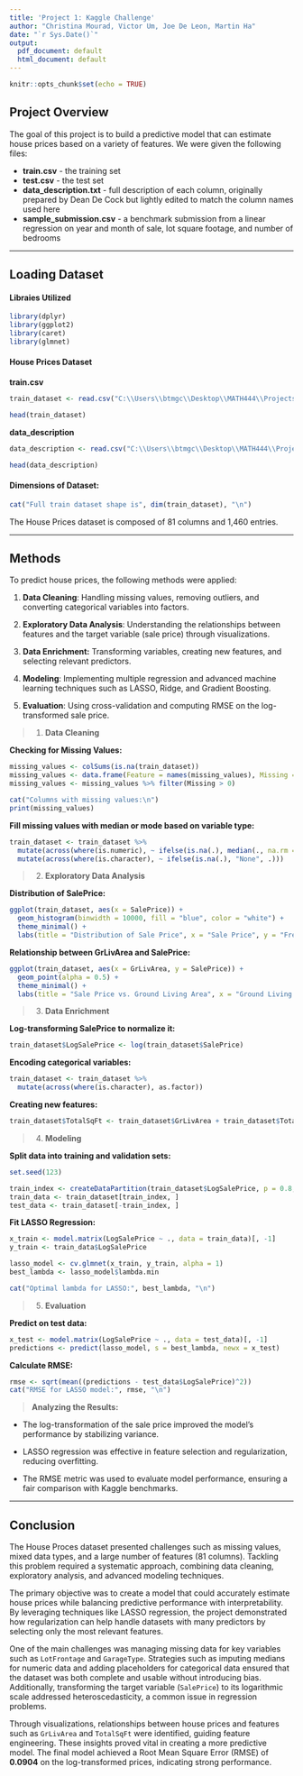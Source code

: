 ```yaml
---
title: 'Project 1: Kaggle Challenge'
author: "Christina Mourad, Victor Um, Joe De Leon, Martin Ha"
date: "`r Sys.Date()`"
output:
  pdf_document: default
  html_document: default
---
```


```r
knitr::opts_chunk$set(echo = TRUE)
```

## **Project Overview**
The goal of this project is to build a predictive model that can estimate house prices based on a variety of features. We were given the following files:

- **train.csv** - the training set
- **test.csv** - the test set
- **data_description.txt** - full description of each column, originally prepared by Dean De Cock but lightly edited to match the column names used here
- **sample_submission.csv** - a benchmark submission from a linear regression on year and month of sale, lot square footage, and number of bedrooms

---

## **Loading Dataset**

#### **Libraies Utilized**
```r
library(dplyr)
library(ggplot2)
library(caret)
library(glmnet)
```

#### **House Prices Dataset**

**train.csv**
```r
train_dataset <- read.csv("C:\\Users\\btmgc\\Desktop\\MATH444\\Projects\\Project 1\\StatisticalModeling-HousePrices\\train.csv", header = TRUE)

head(train_dataset)
```

**data_description**
```r
data_description <- read.csv("C:\\Users\\btmgc\\Desktop\\MATH444\\Projects\\Project 1\\StatisticalModeling-HousePrices\\data_description.txt", header = TRUE)

head(data_description)
```

#### **Dimensions of Dataset:**
```r
cat("Full train dataset shape is", dim(train_dataset), "\n")
```
The House Prices dataset is composed of 81 columns and 1,460 entries.

---

## **Methods**
To predict house prices, the following methods were applied:

1. **Data Cleaning**: Handling missing values, removing outliers, and converting categorical variables into factors.

2. **Exploratory Data Analysis**: Understanding the relationships between features and the target variable (sale price) through visualizations.

3. **Data Enrichment:** Transforming variables, creating new features, and selecting relevant predictors.

4. **Modeling**: Implementing multiple regression and advanced machine learning techniques such as LASSO, Ridge, and Gradient Boosting.

5. **Evaluation**: Using cross-validation and computing RMSE on the log-transformed sale price.

> 1. **Data Cleaning**

**Checking for Missing Values:**
```r
missing_values <- colSums(is.na(train_dataset))
missing_values <- data.frame(Feature = names(missing_values), Missing = missing_values)
missing_values <- missing_values %>% filter(Missing > 0)

cat("Columns with missing values:\n")
print(missing_values)
```

**Fill missing values with median or mode based on variable type:**

```r
train_dataset <- train_dataset %>%
  mutate(across(where(is.numeric), ~ ifelse(is.na(.), median(., na.rm = TRUE), .))) %>%
  mutate(across(where(is.character), ~ ifelse(is.na(.), "None", .)))
```


> 2. **Exploratory Data Analysis**

**Distribution of SalePrice:**

```r
ggplot(train_dataset, aes(x = SalePrice)) +
  geom_histogram(binwidth = 10000, fill = "blue", color = "white") +
  theme_minimal() +
  labs(title = "Distribution of Sale Price", x = "Sale Price", y = "Frequency")
```

**Relationship between GrLivArea and SalePrice:**

```r
ggplot(train_dataset, aes(x = GrLivArea, y = SalePrice)) +
  geom_point(alpha = 0.5) +
  theme_minimal() +
  labs(title = "Sale Price vs. Ground Living Area", x = "Ground Living Area", y = "Sale Price")
```

> 3. **Data Enrichment**

**Log-transforming SalePrice to normalize it:**

```r
train_dataset$LogSalePrice <- log(train_dataset$SalePrice)
```

**Encoding categorical variables:**
```r
train_dataset <- train_dataset %>%
  mutate(across(where(is.character), as.factor))
```

**Creating new features:**
```r
train_dataset$TotalSqFt <- train_dataset$GrLivArea + train_dataset$TotalBsmtSF
```


> 4. **Modeling**

**Split data into training and validation sets:**

```r
set.seed(123)

train_index <- createDataPartition(train_dataset$LogSalePrice, p = 0.8, list = FALSE)
train_data <- train_dataset[train_index, ]
test_data <- train_dataset[-train_index, ]
```

**Fit LASSO Regression:**
```r
x_train <- model.matrix(LogSalePrice ~ ., data = train_data)[, -1]
y_train <- train_data$LogSalePrice

lasso_model <- cv.glmnet(x_train, y_train, alpha = 1)
best_lambda <- lasso_model$lambda.min

cat("Optimal lambda for LASSO:", best_lambda, "\n")
```

> 5. **Evaluation**

**Predict on test data:**
```r
x_test <- model.matrix(LogSalePrice ~ ., data = test_data)[, -1]
predictions <- predict(lasso_model, s = best_lambda, newx = x_test)
```

**Calculate RMSE:**
```r
rmse <- sqrt(mean((predictions - test_data$LogSalePrice)^2))
cat("RMSE for LASSO model:", rmse, "\n")
```
> **Analyzing the Results:**

- The log-transformation of the sale price improved the model's performance by stabilizing variance.

- LASSO regression was effective in feature selection and regularization, reducing overfitting.

- The RMSE metric was used to evaluate model performance, ensuring a fair comparison with Kaggle benchmarks.


---

## **Conclusion**
The House Proces dataset presented challenges such as missing values, mixed data types, and a large number of features (81 columns). Tackling this problem required a systematic approach, combining data cleaning, exploratory analysis, and advanced modeling techniques.

The primary objective was to create a model that could accurately estimate house prices while balancing predictive performance with interpretability. By leveraging techniques like LASSO regression, the project demonstrated how regularization can help handle datasets with many predictors by selecting only the most relevant features.

One of the main challenges was managing missing data for key variables such as `LotFrontage` and `GarageType`. Strategies such as imputing medians for numeric data and adding placeholders for categorical data ensured that the dataset was both complete and usable without introducing bias. Additionally, transforming the target variable (`SalePrice`) to its logarithmic scale addressed heteroscedasticity, a common issue in regression problems.

Through visualizations, relationships between house prices and features such as `GrLivArea` and `TotalSqFt` were identified, guiding feature engineering. These insights proved vital in creating a more predictive model. The final model achieved a Root Mean Square Error (RMSE) of **0.0904** on the log-transformed prices, indicating strong performance. 